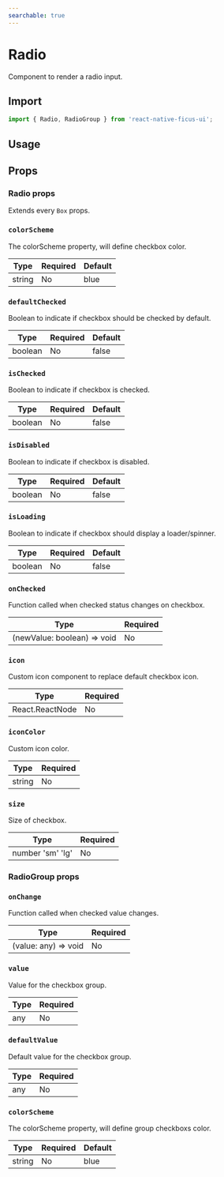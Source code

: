 ```yaml
---
searchable: true
---
```




# Radio

Component to render a radio input.

## Import

```js
import { Radio, RadioGroup } from 'react-native-ficus-ui';
```

## Usage

<div className="mt-2">
  <ExpoDemo id="@bearstudio/ficus-ui-radio" />
</div>

## Props

### Radio props

Extends every `Box` props.

### `colorScheme`

The colorScheme property, will define checkbox color.

| Type   | Required | Default |
| ------ | -------- | ------- |
| string | No       | blue    |

### `defaultChecked`

Boolean to indicate if checkbox should be checked by default.

| Type    | Required | Default |
| ------- | -------- | ------- |
| boolean | No       | false   |

### `isChecked`

Boolean to indicate if checkbox is checked.

| Type    | Required | Default |
| ------- | -------- | ------- |
| boolean | No       | false   |

### `isDisabled`

Boolean to indicate if checkbox is disabled.

| Type    | Required | Default |
| ------- | -------- | ------- |
| boolean | No       | false   |

### `isLoading`

Boolean to indicate if checkbox should display a loader/spinner.

| Type    | Required | Default |
| ------- | -------- | ------- |
| boolean | No       | false   |

### `onChecked`

Function called when checked status changes on checkbox.

| Type                        | Required |
| --------------------------- | -------- |
| (newValue: boolean) => void | No       |

### `icon`

Custom icon component to replace default checkbox icon.

| Type            | Required |
| --------------- | -------- |
| React.ReactNode | No       |

### `iconColor`

Custom icon color.

| Type   | Required |
| ------ | -------- |
| string | No       |

### `size`

Size of checkbox.

| Type             | Required |
| ---------------- | -------- |
| number 'sm' 'lg' | No       |

### RadioGroup props

### `onChange`

Function called when checked value changes.

| Type                 | Required |
| -------------------- | -------- |
| (value: any) => void | No       |

### `value`

Value for the checkbox group.

| Type | Required |
| ---- | -------- |
| any  | No       |

### `defaultValue`

Default value for the checkbox group.

| Type | Required |
| ---- | -------- |
| any  | No       |

### `colorScheme`

The colorScheme property, will define group checkboxs color.

| Type   | Required | Default |
| ------ | -------- | ------- |
| string | No       | blue    |
